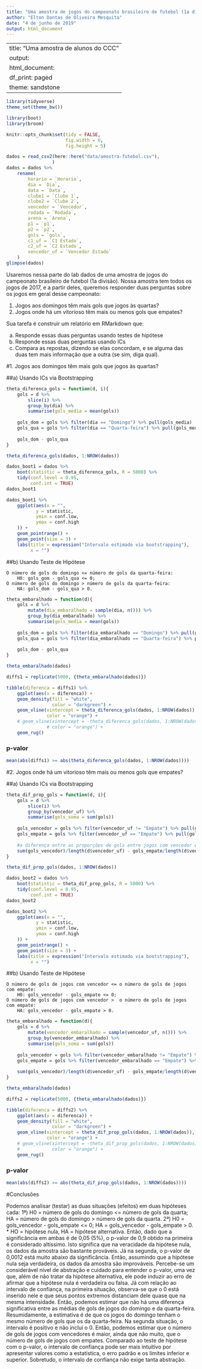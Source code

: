 ```yaml
---
title: "Uma amostra de jogos do campeonato brasileiro de futebol (1a divisão)"
author: "Elton Dantas de Oliveira Mesquita"
date: "4 de junho de 2019"
output: html_document
---
```

---
title: "Uma amostra de alunos do CCC"
output:
    html_document:
    df_print: paged
theme: sandstone
---

```r
library(tidyverse)
theme_set(theme_bw())

library(boot)
library(broom)

knitr::opts_chunk$set(tidy = FALSE,
                      fig.width = 6,
                      fig.height = 5)

```

```r
dados = read_csv2(here::here("data/amostra-futebol.csv"), 
                 ) 
dados = dados %>%
    rename(
        horario = `Horario`,
        dia = `Dia`,
        data = `Data`,
        clube1 = `Clube 1`,
        clube2 = `Clube 2`,
        vencedor = `Vencedor`,
        rodada = `Rodada`,
        arena = `Arena`,
        p1 = `p1`,
        p2 = `p2`,
        gols = `gols`,
        c1_uf = `C1 Estado`,
        c2_uf = `C2 Estado`,
        vencedor_uf = `Vencedor Estado`
    )
glimpse(dados)
```


Usaremos nessa parte do lab dados de uma amostra de jogos do campeonato brasileiro de futebol (1a divisão). Nossa amostra tem todos os jogos de 2017, e a partir deles, queremos responder duas perguntas sobre os jogos em geral desse campeonato:

1. Jogos aos domingos têm mais gols que jogos às quartas?
2. Jogos onde há um vitorioso têm mais ou menos gols que empates?

Sua tarefa é construir um relatório em RMarkdown que:

a. Responde essas duas perguntas usando testes de hipótese
b. Responde essas duas perguntas usando ICs
c. Compara as repostas, dizendo se elas concordam, e se alguma das duas tem mais informação que a outra (se sim, diga qual). 



#1. Jogos aos domingos têm mais gols que jogos às quartas?

##a) Usando ICs via Bootstrapping
```r
theta_diferenca_gols = function(d, i){
    gols = d %>% 
        slice(i) %>% 
        group_by(dia) %>% 
        summarise(gols_media = mean(gols)) 
    
    gols_dom = gols %>% filter(dia == "Domingo") %>% pull(gols_media)
    gols_qua = gols %>% filter(dia == "Quarta-feira") %>% pull(gols_media)
    
    gols_dom - gols_qua
}

theta_diferenca_gols(dados, 1:NROW(dados))
```
```r
dados_boot1 = dados %>% 
    boot(statistic = theta_diferenca_gols, R = 5000) %>% 
    tidy(conf.level = 0.95, 
         conf.int = TRUE)
dados_boot1
```

```r
dados_boot1 %>% 
    ggplot(aes(x = "",
           y = statistic,
           ymin = conf.low,
           ymax = conf.high
    )) +
    geom_pointrange() +
    geom_point(size = 3) +
    labs(title = expression("Intervalo estimado via bootstrapping"),
         x = "")
```


##b) Usando Teste de Hipótese

    O número de gols do domingo <= número de gols da quarta-feira:
        H0: gols_gom - gols_qua <= 0;
    O número de gols do domingo > número de gols da quarta-feira:
        HA: gols_dom - gols_qua > 0.

```r
theta_embaralhado = function(d){
    gols = d %>% 
        mutate(dia_embaralhado = sample(dia, n())) %>% 
        group_by(dia_embaralhado) %>% 
        summarise(gols_media = mean(gols)) 
    
    gols_dom = gols %>% filter(dia_embaralhado == "Domingo") %>% pull(gols_media)
    gols_qua = gols %>% filter(dia_embaralhado == "Quarta-feira") %>% pull(gols_media)
    
    gols_dom - gols_qua
}

theta_embaralhado(dados)
```

```r
diffs1 = replicate(5000, {theta_embaralhado(dados)})

tibble(diferenca = diffs1) %>% 
    ggplot(aes(x = diferenca)) +
    geom_density(fill = "white",
                 color = "darkgreen") +
    geom_vline(xintercept = theta_diferenca_gols(dados, 1:NROW(dados)),
               color = "orange") + 
    # geom_vline(xintercept = -theta_diferenca_gols(dados, 1:NROW(dados)),
               # color = "orange") + 
    geom_rug()
```

### p-valor
```r
mean(abs(diffs1) >= abs(theta_diferenca_gols(dados, 1:NROW(dados))))
```


#2. Jogos onde há um vitorioso têm mais ou menos gols que empates?

##a) Usando ICs via Bootstrapping
```r
theta_dif_prop_gols = function(d, i){
    gols = d %>% 
        slice(i) %>% 
        group_by(vencedor_uf) %>% 
        summarise(gols_soma = sum(gols)) 
    
    gols_vencedor = gols %>% filter(vencedor_uf != "Empate") %>% pull(gols_soma)
    gols_empate = gols %>% filter(vencedor_uf == "Empate") %>% pull(gols_soma)
    
    #a diferença entre as proporções de gols entre jogos com vencedor e jogos com empate
    sum(gols_vencedor)/length(d$vencedor_uf) - gols_empate/length(d$vencedor_uf)
}

theta_dif_prop_gols(dados, 1:NROW(dados))
```
```r
dados_boot2 = dados %>% 
    boot(statistic = theta_dif_prop_gols, R = 5000) %>% 
    tidy(conf.level = 0.95, 
         conf.int = TRUE)
dados_boot2
```

```r
dados_boot2 %>% 
    ggplot(aes(x = "",
           y = statistic,
           ymin = conf.low,
           ymax = conf.high
    )) +
    geom_pointrange() +
    geom_point(size = 3) +
    labs(title = expression("Intervalo estimado via bootstrapping"),
         x = "")
```


##b) Usando Teste de Hipótese

    O número de gols de jogos com vencedor <= o número de gols de jogos com empate:
        H0: gols_vencedor - gols_empate <= 0;
    O número de gols de jogos com vencedor >  o número de gols de jogos com empate:
        HA: gols_vencedor - gols_empate > 0.

```r
theta_embaralhado = function(d){
    gols = d %>% 
        mutate(vencedor_embaralhado = sample(vencedor_uf, n())) %>% 
        group_by(vencedor_embaralhado) %>% 
        summarise(gols_soma = sum(gols)) 
    
    gols_vencedor = gols %>% filter(vencedor_embaralhado != "Empate") %>% pull(gols_soma)
    gols_empate = gols %>% filter(vencedor_embaralhado == "Empate") %>% pull(gols_soma)
    
    sum(gols_vencedor)/length(d$vencedor_uf) - gols_empate/length(d$vencedor_uf)
}

theta_embaralhado(dados)
```

```r
diffs2 = replicate(5000, {theta_embaralhado(dados)})

tibble(diferenca = diffs2) %>% 
    ggplot(aes(x = diferenca)) +
    geom_density(fill = "white",
                 color = "darkgreen") +
    geom_vline(xintercept = theta_dif_prop_gols(dados, 1:NROW(dados)),
               color = "orange") + 
    # geom_vline(xintercept = -theta_dif_prop_gols(dados, 1:NROW(dados)),
    #            color = "orange") + 
    geom_rug()
```

### p-valor
```r
mean(abs(diffs2) >= abs(theta_dif_prop_gols(dados, 1:NROW(dados))))
```

#Conclusões

Podemos analisar (testar) as duas situações (efeitos) em duas hipóteses cada:
    1ª) H0 = número de gols do domingo <= número de gols da quarta;
        HA = número de gols do domingo > número de gols da quarta.
    2ª) H0 = gols_vencedor - gols_empate <= 0;
        HA = gols_vencedor - gols_empate > 0.
* HO = hipótese nula, HA = hipótese alternativa.
Então, dado que a significância em ambas é de 0,05 (5%), o p-valor de 0,9 obtido na primeira é considerado altíssimo. Isto significa que na veracidade da hipótese nula, os dados da amostra são bastante prováveis. Já na segunda, o p-valor de 0,0012 está muito abaixo da significância. Então, assumindo que a hipótese nula seja verdadeira, os dados da amostra são improváveis.
Percebe-se um considerável nível de abstração e cuidado para entender o p-valor, uma vez que, além de não tratar da hipótese alternativa, ele pode induzir ao erro de afirmar que a hipótese nula é verdadeira ou falsa.
Já com relação ao intervalo de confiança, na primeira situação, observa-se que o 0 está inserido nele e que seus pontos extremos distanciam dele quase que na mesma intensidade. Então, podemos estimar que não há uma diferença significativa entre as médias de gols de jogos do domingo e da quarta-feira. Resumidamente, a estimativa é de que os jogos do domingo tenham o mesmo número de gols que os da quarta-feira. Na segunda situação, o intervalo é positivo e não inclui o 0. Então, podemos estimar que o número de gols de jogos com vencedores é maior, ainda que não muito, que o número de gols de jogos com empates.
Comparado ao teste de hipótese com o p-valor, o intervalo de confiança pode ser mais intuitivo por apresentar valores como a estatística, o erro padrão e os limites inferior e superior. Sobretudo, o intervalo de confiança não exige tanta abstração.
